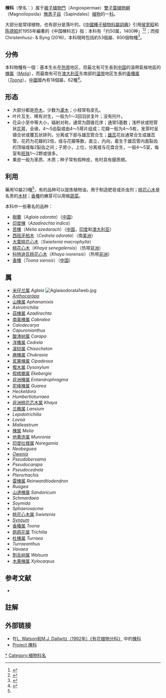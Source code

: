 {{Automatic taxobox
| fossil_range = {{fossil range|始新世|現代}}
| taxon = Meliaceae
| image = AglaiaOdorata2.jpg
| image_width = 250px
| image_caption = 開花的[[米蘭_(植物)|米蘭]]（''Aglaia odorata''）
| authority =[[Antoine_Laurent_de_Jussieu|Juss.]]
| subdivision_ranks = [[屬_(生物)|屬]]
| subdivision =
* 參見正文
}}
{{Commonscat|Meliaceae}}
'''楝科'''{{notetag|1={{標音|字=楝|注音=ㄌㄧㄢˋ|拼音=liàn|同音字=練}}}}（學名：{{lang|la|''Meliaceae''}}）属于[[被子植物門|被子植物門]]（Angiospermae）[[雙子葉植物綱|雙子葉植物綱]]（Magnoliopsida）[[無患子目|無患子目]]（Sapindales）[[植物|植物]]的一[[科|科]]。

大部分是常绿植物，也有部分是落叶的。《[[中國種子植物科屬詞典|中國種子植物科屬詞典]]》引用[[侯宽昭|侯宽昭]]和[[陈德昭|陈德昭]]於1955年編著的《中国楝科志》指：本科有「约50属，1400种」<ref>{{cite web |url=http://gjk.scib.ac.cn/tree/checkabs.asp?id=2307 |title=《中國種子植物科屬詞典》：楝科 |access-date=2017-04-15 |language=zh-hans |archive-url=https://web.archive.org/web/20170415120012/http://gjk.scib.ac.cn/tree/checkabs.asp?id=2307 |archive-date=2017-04-15 |dead-url=yes }}</ref><ref>{{cite journal |author1=[[侯宽昭|侯宽昭]] |author2=[[陈德昭|陈德昭]] |title=中国楝科志 |journal=[[中国植物分类学报|中国植物分类学报]] |volume=第4卷 |pages=1－46 |year=1955|language=zh-hans}}</ref>；而按Christenhusz- & Byng (2016)，本科現時包括約53個屬、600個物種<ref name="Christenhusz-Byng2016">{{cite journal | author1 = Christenhusz, M. J. M. | author2 = Byng, J. W. | year = 2016 | title = The number of known plants species in the world and its annual increase | journal = Phytotaxa | volume = 261 | pages = 201–217 | url = http://biotaxa.org/Phytotaxa/article/download/phytotaxa.261.3.1/20598 | doi = 10.11646/phytotaxa.261.3.1 | issue = 3 | publisher = Magnolia Press | access-date = 2017-04-14 | archive-date = 2016-07-29 | archive-url = https://web.archive.org/web/20160729085754/http://biotaxa.org/Phytotaxa/article/download/phytotaxa.261.3.1/20598 | dead-url = no }}</ref>。

==分佈==
本科物種有一個{{link-en|泛熱帶分佈|pantropical distribution}}：基本生长在[[热带|热带]]地区，但最北有可生長到[[中国|中国]]的溫帶氣候地區的[[楝属|楝属]]（''[[Melia|Melia]]''），而最南有可在[[澳大利亚|澳大利亚]]东南部的[[温带|温带]]地区生長的[[香椿属|香椿属]]（''[[Toona|Toona]]''）。[[中國|中國]]國內有18個屬，62種<ref name="百科">{{cite book|title=《百科藥草》|author=鄔家林、趙中振|series=|publisher=萬里機構，萬里書店出版  |page=132－133頁|isbn= 978-962-14-3754-9|date=2008年5月 }}</ref>。

== 形态 ==
*大部分都是[[乔木|乔木]]，少数为[[灌木|灌木]]；小枝常有皮孔。
*叶片互生、稀有对生，一般为1～3回羽状复叶；没有托叶。
*花朵小至中等大小，辐射对称，通常为圆锥花序；通常5基数；浅杯状或短管状[[花萼|花萼]]，全缘，4～5齿裂或由4～5萼片组成；花瓣一般为4～5枚，发芽时呈镊合状或覆瓦状排列，分离或下部与雄蕊管合生；[[雄蕊|雄蕊]]花丝通常合生成雄蕊管，花药为花瓣的2倍，或与花瓣等数，直立，内向，着生于雄蕊管内面裂齿的顶端或每2裂齿之间；子房小，上位，分离或与花盘合生，一般4～5室，每室有[[胚珠|胚珠]]1～2颗或很多。
*果皮一般为革质、木质；种子常有假种皮，有时具有膜质翅。

== 利用 ==
藥用10屬23種<ref name="百科"/>，有的品种可以提炼植物油，用于制造肥皂或杀虫剂；[[桃花心木|桃花心木]]是名贵的[[木材|木材]]；[[香椿|香椿]]的嫩芽可以用做[[蔬菜|蔬菜]]。

本科中一些著名的品种：
* [[樹蘭|樹蘭]]（''Aglaia odorata''）（[[中国|中国]]）
* [[印度楝|印度楝]]（''Azadirachta indica''）
* [[苦楝|苦楝]]（''Melia azedarach''）（[[中国|中国]]，[[印度|印度]]和[[澳大利亚|澳大利亚]]）
* [[西班牙柏木|西班牙柏木]]（''Cedrela odorata''）（南[[美洲|美洲]]）
* [[大葉桃花心木|大葉桃花心木]]（''Swietenia macrophylla''）
* [[桃花心木|桃花心木]]（''Khaya senegalensis''）（热带[[非洲|非洲]]）
* [[科特迪瓦桃花心木|科特迪瓦桃花心木]]（''Khaya ivorensis''）（热带[[非洲|非洲]]）
* [[香椿|香椿]]（''Toona siensis''）（[[中国|中国]]）

== 属 ==
* [[米仔兰属|米仔兰属]] ''Aglaia'' [[File:Aglaiaodorata1web.jpg|right]]
* ''[[Anthocarapa|Anthocarapa]]''
* [[山楝属|山楝属]] ''Aphanamixis''
* ''Astrotrichilia''
* [[蒜楝属|蒜楝属]] ''Azadirachta''
* [[南美楝属|南美楝属]] ''Cabralea''
* ''Calodecarya''
* ''Capuronianthus''
* [[酸渣树属|酸渣树属]] ''Carapa''
* [[洋椿属|洋椿属]] ''Cedrela''
* [[溪桫属|溪桫属]] ''Chisocheton''
* [[麻楝属|麻楝属]] ''Chukrasia''
* [[浆果楝属|浆果楝属]] ''Cipadessa''
* [[樫木属|樫木属]] ''Dysoxylum''
* [[假槟榔属|假槟榔属]] ''Ekebergia''
* [[非洲楝属|非洲楝属]] ''Entandrophragma''
* [[驼峰楝属|驼峰楝属]] ''Guarea''
* ''Heckeldora''
* ''Humbertioturraea''
* [[非洲桃花芯木属|非洲桃花芯木属]] ''Khaya''
* [[兰橵属|兰橵属]] ''Lansium''
* ''Lepidotrichilia''
* ''Lovoa''
* ''Malleastrum''
* [[楝属|楝属]] ''Melia''
* [[地黄连属|地黄连属]] ''Munronia''
* [[印度吐根属|印度吐根属]] ''Naregamia''
* ''Neobeguea''
* ''[[Owenia|Owenia]]''
* ''Pseudobersama''
* ''Pseudocarapa''
* ''Pseudocedrela''
* ''Pterorhachis''
* [[雷楝属|雷楝属]] ''Reinwardtiodendron''
* ''Ruagea''
* [[山道楝属|山道楝属]] ''Sandoricum''
* ''Schmardaea''
* ''Soymida''
* ''Sphaerosacme''
* [[桃花心木属|桃花心木属]] ''Swietenia''
* ''[[Synoum|Synoum]]''
* [[香椿属|香椿属]] ''Toona''
* [[鹧鸪花属|鹧鸪花属]] ''Trichilia''
* [[杜楝属|杜楝属]] ''Turraea''
* ''Turraeanthus''
* ''Vavaea''
* [[割舌树属|割舌树属]] ''Walsura''
* [[木果楝属|木果楝属]] ''Xylocarpus''

== 参考文献 ==
* {{Cite journal | author = Pennington, T. D. and B. T. Styles | year = 1975 | title = A generic monograph of the Meliaceae | journal = Blumea | volume = 22 | pages = 419-540}}

==註解==
{{notefoot}}

== 外部链接 ==
* 在[http://delta-intkey.com/angio/ L. Watson和M.J. Dallwitz（1992年）《有花植物分科》] {{Wayback|url=http://delta-intkey.com/angio/ |date=20070103200438 }}中的[http://delta-intkey.com/angio/www/meliacea.htm 楝科] {{Wayback|url=http://delta-intkey.com/angio/www/meliacea.htm |date=20070103200438 }}
* [https://archive.is/20070929163235/http://www.mahoganyforthefuture.org/projectmeliaceae/ Project 楝科]
{{Taxonbar|from=Q158979}}

[[Category:楝科|*]]
[[Category:植物科名|Category:植物科名]]